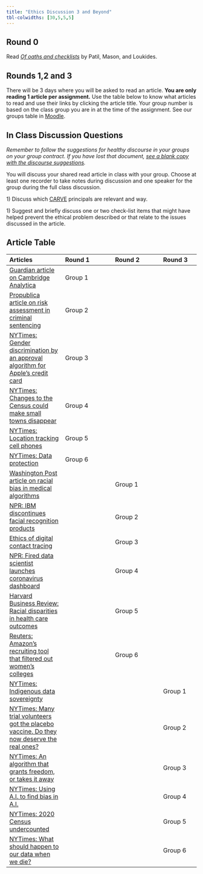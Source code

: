 ```yaml
---
title: "Ethics Discussion 3 and Beyond"
tbl-colwidths: [30,5,5,5]
---
```


## Round 0

Read [*Of oaths and checklists*](https://www.oreilly.com/radar/of-oaths-and-checklists/?utm_medium=email&utm_source=topic+optin&utm_campaign=awareness&utm_content=20180725+data+nl&mkt_tok=eyJpIjoiWlRNeU1XTXdZakZrWVdSayIsInQiOiI5QkFSRDZtalgwRE1ZaG92dWU2YXRHTll1dkxoV3U3YjVxT1dLWmxqQTlNODk1d3JuXC9KR1RUNHpXRkNaYnhOMCtnXC9NeWtWTEdpV2hcL20xQXBQdkZ2ZUxMZHNxM3VVWlwvVGFcL0pwVEp6VFUxVDBybk52VW9nVXpNXC8yZGNBb3BjbyJ) by Patil, Mason, and Loukides.

## Rounds 1,2 and 3

There will be 3 days where you will be asked to read an article. **You are only reading 1 article per assignment.** Use the table below to know what articles to read and use their links by clicking the article title. Your group number is based on the class group you are in at the time of the assignment. See our groups table in [Moodle](https://moodle.cornellcollege.edu/course/view.php?id=6992).

## In Class Discussion Questions

*Remember to follow the suggestions for healthy discourse in your groups on your group contract. If you have lost that document, [see a blank copy with the discourse suggestions](/course-materials/documents/teamcontracttemplate.docx).*

You will discuss your shared read article in class with your group. Choose at least one recorder to take notes during discussion and one speaker for the group during the full class discussion.

1\) Discuss which [CARVE](/course-materials/documents/CARVE.pdf) principals are relevant and way.

1\) Suggest and briefly discuss one or two check-list items that might have helped prevent the ethical problem described or that relate to the issues discussed in the article.

## Article Table

| Articles                                                                                                                                                                                                                                                                                                                          | Round 1 | Round 2 | Round 3 |
|:--------------------|:------------------|:-----------------|:-------------|
| [Guardian article on Cambridge Analytica](https://www.theguardian.com/news/2018/mar/17/data-war-whistleblower-christopher-wylie-faceook-nix-bannon-trump)                                                                                                                                                                         | Group 1 |         |         |
| [Propublica article on risk assessment in criminal sentencing](https://www.propublica.org/article/machine-bias-risk-assessments-in-criminal-sentencing)                                                                                                                                                                           | Group 2 |         |         |
| [NYTimes: Gender discrimination by an approval algorithm for Apple's credit card](https://www.nytimes.com/2019/11/10/business/Apple-credit-card-investigation.html?smprod=nytcore-iphone&smid=nytcore-iphone-share)                                                                                                               | Group 3 |         |         |
| [NYTimes: Changes to the Census could make small towns disappear](https://www.nytimes.com/interactive/2020/02/06/opinion/census-algorithm-privacy.html?smid=nytcore-ios-share)                                                                                                                                                    | Group 4 |         |         |
| [NYTimes: Location tracking cell phones](https://www.nytimes.com/interactive/2019/12/19/opinion/location-tracking-cell-phone.html?smid=nytcore-ios-share)                                                                                                                                                                         | Group 5 |         |         |
| [NYTimes: Data protection](https://www.nytimes.com/2019/11/02/sunday-review/data-protection-privacy.html?smprod=nytcore-iphone&smid=nytcore-iphone-share)                                                                                                                                                                         | Group 6 |         |         |
| [Washington Post article on racial bias in medical algorithms](https://www.washingtonpost.com/health/2019/10/24/racial-bias-medical-algorithm-favors-white-patients-over-sicker-black-patients/)                                                                                                                                  |         | Group 1 |         |
| [NPR: IBM discontinues facial recognition products](https://www.npr.org/2020/06/09/873298837/ibm-abandons-facial-recognition-products-condemns-racially-biased-surveillance)                                                                                                                                                      |         | Group 2 |         |
| [Ethics of digital contact tracing](https://hub.jhu.edu/2020/05/26/digital-contact-tracing-ethics/)                                                                                                                                                                                                                               |         | Group 3 |         |
| [NPR: Fired data scientist launches coronavirus dashboard](https://www.npr.org/2020/06/14/876584284/fired-florida-data-scientist-launches-a-coronavirus-dashboard-of-her-ownhttps://www.npr.org/2020/06/14/876584284/fired-florida-data-scientist-launches-a-coronavirus-dashboard-of-her-own)                                    |         | Group 4 |         |
| [Harvard Business Review: Racial disparities in health care outcomes](https://hbr.org/2020/07/a-data-driven-approach-to-addressing-racial-disparities-in-health-care-outcomes)                                                                                                                                                    |         | Group 5 |         |
| [Reuters: Amazon's recruiting tool that filtered out women's colleges](https://www.reuters.com/article/us-amazon-com-jobs-automation-insight/amazon-scraps-secret-ai-recruiting-tool-that-showed-bias-against-women-idUSKCN1MK08G)                                                                                                |         | Group 6 |         |
| [NYTimes: Indigenous data sovereignty](https://www.nytimes.com/2021/06/29/science/indigenous-data-microbiome-science.html?referringSource=articleShare)                                                                                                                                                                           |         |         | Group 1 |
| [NYTimes: Many trial volunteers got the placebo vaccine. Do they now deserve the real ones?](https://www.nytimes.com/2020/12/02/health/covid-vaccine-placebo-group.html?surface=home-discovery-vi-prg&fellback=false&req_id=680573560&algo=identity&imp_id=333780084&action=click&module=Science%20%20Technology&pgtype=Homepage) |         |         | Group 2 |
| [NYTimes: An algorithm that grants freedom, or takes it away](https://www.nytimes.com/2020/02/06/technology/predictive-algorithms-crime.html?smid=nytcore-ios-share)                                                                                                                                                              |         |         | Group 3 |
| [NYTimes: Using A.I. to find bias in A.I.](https://www.nytimes.com/2021/06/30/technology/artificial-intelligence-bias.html?referringSource=articleShare)                                                                                                                                                                          |         |         | Group 4 |
| [NYTimes: 2020 Census undercounted](https://www.nytimes.com/2022/03/10/us/census-undercounted-population.html?referringSource=articleShare)                                                                                                                                                                                       |         |         | Group 5 |
| [NYTimes: What should happen to our data when we die?](https://www.nytimes.com/2021/07/24/style/what-should-happen-to-our-data-when-we-die.html?referringSource=articleShare)                                                                                                                                                     |         |         | Group 6 |

